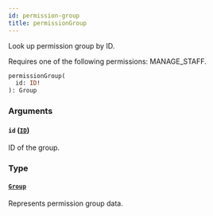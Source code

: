 ```yaml
---
id: permission-group
title: permissionGroup
---
```



Look up permission group by ID.

Requires one of the following permissions: MANAGE_STAFF.

```graphql
permissionGroup(
  id: ID!
): Group
```


### Arguments

#### `id` ([`ID`](../../../developer/api-reference/scalars/id))

ID of the group.


### Type

#### [`Group`](../../../developer/api-reference/objects/group) 

Represents permission group data.




